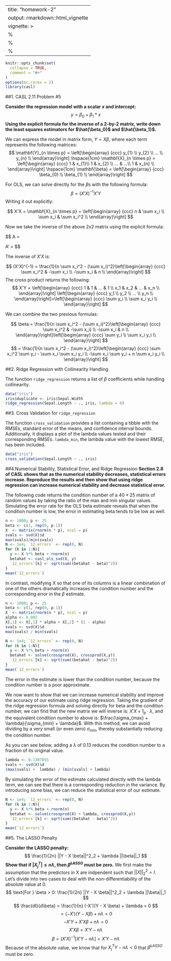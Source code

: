 
---
title: "homework-2"
output: rmarkdown::html_vignette
vignette: >
  %\VignetteIndexEntry{homework-2}
  %\VignetteEngine{knitr::rmarkdown}
  %\VignetteEncoding{UTF-8}
---

```r
knitr::opts_chunk$set(
  collapse = TRUE,
  comment = "#>"
)
options(mc.cores = 2)
library(casl)

```



##1. CASL 2.11 Problem #5

**Consider the regression model with a scalar *x* and intercept:**
$$
y = \beta_0 + \beta_1 * x
$$
**Using the explicit formula for the inverse of a 2-by-2 matrix, write down the least squares estimators for $\hat{\beta_0}$ and $\hat{\beta_1}$.**

We can express the model in matrix form, $Y = X\beta$, where each term represents the following matrices:
$$
\mathbf{Y}_{n \times p} = \left[\begin{array}
{ccc}
y_{1} \\
y_{2}  \\
...  \\
y_{n}  \\
\end{array}\right] \hspace{1cm}
\mathbf{X}_{n \times p} = \left[\begin{array}
{ccc}
1 & x_{1}\\
1 & x_{2}  \\
...  & ...\\
1 & x_{n}  \\
\end{array}\right] \hspace{1cm}
\mathbf{\beta} = \left[\begin{array}
{ccc}
\beta_{0} \\
\beta_{1}  \\
\end{array}\right]
$$


For OLS, we can solve directly for the $\beta$s with the following formula:
$$
\beta = (X'X)^{-1}X'Y
$$
Writing it out explicitly:

$$
X'X = \mathbf{X}_{n \times p} = \left[\begin{array}
{ccc}
n & \sum x_i \\
\sum x_i & \sum x_i^2  \\
\end{array}\right]
$$

Now we take the inverse of the above 2x2 matrix using the explicit formula:

$$
A = \left[\begin{array}
{ccc}
a & b \\
c & d  \\
\end{array}\right] \hspace{1cm} 

A' = \frac{1}{ad-bc}\left[\begin{array}
{ccc}
d & -b \\
-c & a  \\
\end{array}\right] 
$$

The inverse of $X'X$ is:

$$
(X'X)^{-1} = \frac{1}{n \sum x_i^2 - (\sum x_i)^2}\left[\begin{array}
{ccc}
\sum x_i^2 & -\sum x_i \\
-\sum x_i & n  \\
\end{array}\right]
$$
The cross product returns the following:
$$
X'Y = \left[\begin{array}
{ccc}
1 & 1 & ... & 1 \\
x_1 & x_2 & ... & x_n  \\
\end{array}\right] \left[\begin{array}
{ccc}
y_1 \\
y_2 \\
... \\
y_n \\
\end{array}\right]=\left[\begin{array}
{ccc}
\sum y_i \\
\sum x_i y_i  \\
\end{array}\right]
$$

We can combine the two previous formulas:

$$
\beta = \frac{1}{n \sum x_i^2 - (\sum x_i)^2}\left[\begin{array}
{ccc}
\sum x_i^2 & -\sum x_i) \\
-\sum x_i & n  \\
\end{array}\right]\left[\begin{array}
{ccc}
\sum y_i \\
\sum x_i y_i  \\
\end{array}\right]
$$
$$
= \frac{1}{n \sum x_i^2 - (\sum x_i)^2}\left[\begin{array}
{ccc}
\sum x_i^2 \sum y_i - \sum x_i \sum x_i y_i \\
-\sum x_i \sum y_i + n \sum x_i y_i  \\
\end{array}\right]
$$

##2. Ridge Regression with Collinearity Handling 

The function `ridge_regression` returns a list of $\beta$ coefficients while handling collinearity. 

```r
data("iris")
iris$duplicate <- iris$Sepal.Width
ridge_regression(Sepal.Length ~ ., iris, lambda = 0)
```

##3. Cross Validation for `ridge_regression`

The function `cross_validation` provides a list containing a tibble with the RMSEs, standard error of the means, and confidence interval bounds. Additionally, it displays a plot of the lambda values tested and their corresponding RMSEs. `lambda_min`, the lambda value with the lowest RMSE, has been included. 

```r
data("iris")
cross_validation(Sepal.Length ~ ., iris)
```


##4.Numerical Stability, Statistical Error, and Ridge Regression
**Section 2.8 of CASL shows that as the numerical stability decreases, statistical errors increase. Reproduce
the results and then show that using ridge regression can increase numerical stability and decrease
statistical error.**

The following code returns the condition number of a $40 \times 25$ matrix of random values by taking the ratio of the max and min singular values. Simulating the error rate for the OLS beta estimate reveals that when the condition number is low, the error in estimating beta tends to be low as well.

```r
n <- 1000; p <- 25
beta <- c(1, rep(0, p-1))
X  <- matrix(rnorm(n * p), ncol = p)
svals <- svd(X)$d
max(svals)/min(svals)
N <- 1e4; `12_errors` <- rep(0, N)
for (k in 1:N){
  y <- X %*% beta + rnorm(n)
  betahat <- casl_ols_svd(X, y)
  `12_errors`[k] <- sqrt(sum((betahat - beta)^2))
}
mean(`12_errors`)
```

In contrast, modifying X so that one of its columns is a linear combination of one of the others dramatically increases the condition number and the corresponding error in the $\beta$ estimate.

```r
n <- 1000; p <- 25
beta <- c(1, rep(0, p-1))
X  <- matrix(rnorm(n * p), ncol = p)
alpha <- 0.001
X[,1] <- X[,1] * alpha + X[,2] * (1 - alpha)
svals <- svd(X)$d
max(svals) / min(svals)
```


```r
N <- 1e4; `12_errors` <- rep(0, N)
for (k in 1:N){
  y <- X %*% beta + rnorm(n)
  betahat <- solve(crossprod(X), crossprod(X,y))
  `12_errors`[k] <- sqrt(sum((betahat - beta)^2))
}
mean(`12_errors`)
```

The error in the estimate is lower than the condition number, because the condition number is a poor approximate.

We now want to show that we can increase numerical stability and improve the accuracy of our estimate using ridge regression. Taking the gradient of the ridge regression formula and solving directly for beta and the condition number, we can find that the new matrix we will inverse is: $X'X + 1_p \cdot \lambda$, and the equivalent condition number to above is: $\frac{\sigma_{max} + \lambda}{\sigma_{min} + \lambda}$. With this method, we can avoid dividing by a very small (or even zero) $\sigma_{min}$, thereby substantially reducing the condition number.

As you can see below, adding a $\lambda$ of 0.13 reduces the condition number to a fraction of its original value.

```r
lambda <- 0.1307055
svals <- svd(X)$d
(max(svals) +  lambda) / (min(svals) + lambda)
```

By simulating the error of the estimate calculated directly with the lambda term, we can see that there is a corresponding reduction in the variance. By introducing some bias, we can reduce the statistical error of our estimate.

```r
N <- 1e4; `12_errors` <- rep(0, N)
for (k in 1:N){
  y <- X %*% beta + rnorm(n)
  betahat <- solve(crossprod(X) + lambda, crossprod(X,y))
  `12_errors`[k] <- sqrt(sum((betahat - beta)^2))
}
mean(`12_errors`)
```
##5. The LASSO Penalty

**Consider the LASSO penalty:**
$$
\frac{1}{2n} ||Y - X \beta||^2_2 + \lambda ||\beta||_1
$$
**Show that if $|X_j^T| \le n \lambda$, then $\hat{\beta}^{LASSO}$ must be zero.**
We first make the assumption that the predictors in X are indpendent such that $||X||_2^2 = I$.
Let's divide into two cases to deal with the non-differentiability of the absolute value at 0.
$$
\text{For } \beta > 0: \frac{1}{2n} ||Y - X \beta||^2_2 + \lambda ||\beta||_1
$$
$$ 
\frac{dl}{d\beta} = \frac{1}{n} (-X')(Y - X \beta) + \lambda = 0
$$
$$
= (-X')(Y - X \beta) + n\lambda = 0
$$
$$
-X'Y + X'X \beta + n\lambda = 0
$$
$$
X'X \beta = X'Y - n\lambda
$$
$$
\beta = (X'X)^{-1}[X'Y - n\lambda] = X'Y - n\lambda
$$
Because of the absolute value, we know that for $X_j^T Y - n \lambda < 0$ that $\hat{\beta}^{LASSO}$ must be zero.
